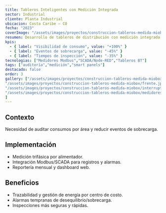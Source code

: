```yaml
---
title: Tableros Inteligentes con Medición Integrada
sector: Industrial
cliente: Planta Industrial
ubicacion: Costa Caribe – CO
fecha: "2023"
coverImage: "/assets/images/proyectos/construccion-tableros-medida-miobox/microbox.jpg"
resumen: Desarrollo de tableros de distribución con medición integrada para auditoría de consumos energéticos y trazabilidad.
kpis:
  - { label: "Visibilidad de consumo", value: "+100%" }
  - { label: "Eventos de sobrecarga", value: "-45%" }
  - { label: "Tiempos de inspección", value: "-35%" }
tecnologias: ["Medidores Modbus","SCADA/Node-RED","Tableros BT"]
tags: ["auditoría","medición","smart panels"]
destacado: false
order: 3
gallery: ["/assets/images/proyectos/construccion-tableros-medida-miobox/dashboard.jpg",
"/assets/images/proyectos/construccion-tableros-medida-miobox/frente.jpg",
"/assets/images/proyectos/construccion-tableros-medida-miobox/interruptor.jpg",
"/assets/images/proyectos/construccion-tableros-medida-miobox/medidores.jpg"
]
---
```


## Contexto
Necesidad de auditar consumos por área y reducir eventos de sobrecarga.

## Implementación
- Medición trifásica por alimentador.
- Integración Modbus/SCADA para registros y alarmas.
- Reportería mensual y dashboard web.

## Beneficios
- Trazabilidad y gestión de energía por centro de costo.
- Alarmas tempranas de desequilibrio/sobrecarga.
- Inspecciones más seguras y rápidas.